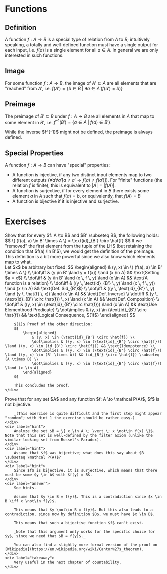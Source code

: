 
# Functions

## Definition

A function $f: A \to B$ is a special type of relation from $A$ to $B$; intuitively speaking, a totally and well-defined function must have a single output for each input, i.e. $f(a)$ is a single element for all $a \in A$. In general we are only interested in such functions.

## Image

For some function $f: A \to B$, the image of $A' \subseteq A$ are all elements that are "reached" from $A'$, i.e. $f(A') = \{ b \in B \; \vert \; \exists a \in A' (f(a') = b) \}$

## Preimage

The preimage of $B' \subseteq B$ under $f: A \to B$ are all elements in $A$ that map to some element in $B'$, i.e. $f^{-1}(B') = \{ a \in A \; \vert \; f(a) \in B' \}$.

<Callout type="warning" emoji="💡">
    While the inverse $f^{-1}$ might not be defined, the preimage is always defined.
</Callout>

## Special Properties

A function $f: A \to B$ can have "special" properties:

- A function is injective, if any two distinct input elements map to two different outputs ($\forall a \forall a' \left[ a \ne a' \to f(a) \ne f(a') \right]$). For "finite" functions (the relation $f$ is finite), this is equivalent to $|A| = |f(A)|$.
- A function is surjective, if for every element in $B$ there exists some element $a$ in $A$ such that $f(a) = b$, or equivalently, that $f(A) = B$
- A function is bijective if it is injective and surjective.

# Exercises

<Problem title="Preimage relation" source="Max Obreiter">
    <div label="question">
        Show that for every $f: A \to B$ and $B' \subseteq B$, the following holds:
        $$
            \{ (f(a), a) \in B' \times A \} = \text{id}_{B'} \circ \hat{f}
        $$
        If we "removed" the first element from the tuple of the LHS (but retaining the condition that $f(a) \in B'$), we would get the definition of the preimage. This definition is a bit more powerful since we also know which elements map to what.
    </div>
    <div label="answer">
        Let $x$ be arbitrary but fixed:
        $$
            \begin{aligned}
                             & (y, x) \in \{ (f(a), a) \in B' \times A \}                                                           \\
                \dot\iff     & (y \in B' \land y = f(x)) \land (x \in A)                                   && \text{Setting $a = x$} \\
                \dot\iff     & (y \in B' \land (x \, f \, y) \land (x \in A)                                   && \text{A function is a relation} \\
                \dot\iff     & ((y \, \text{id}_{B'} \, y) \land (x \, f \, y)) \land (x \in A)             && \text{Def. $id_{B'}$}            \\
                \dot\iff     & ((y \, \text{id}_{B'} \, y) \land (y \, \hat{f} \, x)) \land (x \in A)       && \text{Def. Inverse}              \\
                \dot\iff     & (y \, (\text{id}_{B'} \circ \hat{f}) \, x) \land (x \in A)             && \text{Def. Composition}          \\
                \dot\iff     & ((y, x) \in (\text{id}_{B'} \circ \hat{f})) \land (x \in A)      && \text{Use Elementhood Predicate} \\
                \dot\implies & (y, x) \in (\text{id}_{B'} \circ \hat{f})                        && \text{Logical Consequence, $(1)$}
            \end{aligned}
        $$

        $(1)$ Proof of the other direction:
        $$
            \begin{aligned}
                & (y, x) \in (\text{id}_{B'} \circ \hat{f}) \\
                \dot\implies & ((y, x) \in (\text{id}_{B'} \circ \hat{f})) \land ((y, x) \in (id_{B'} \circ \hat{f})) && \text{Idempotence} \\
                \dot\implies & ((y, x) \in (\text{id}_{B'} \circ \hat{f})) \land ((y, x) \in (B' \times A)) && (id_{B'} \circ \hat{f}) \subseteq (A \times B) \\
                \dot\implies & ((y, x) \in (\text{id}_{B'} \circ \hat{f})) \land (x \in A)
            \end{aligned}
        $$

        This concludes the proof.
    </div>
</Problem>

<Problem title="No bijection to Powerset (Cantor's Theorem)" source="Max Obreiter">
    <div label="question">
        Prove that for any set $A$ and any function $f: A \to \mathcal P(A)$, $f$ is not bijective.

        _(This exercise is quite difficult and the first step might appear "random"; with Hint 1 the exercise should be rather easy.)_
    </div>
    <div label="hint">
        Analyze the set $B = \{ x \in A \; \vert \; x \not\in f(x) \}$. Note that this set is well-defined by the filter axiom (unlike the similar-looking set from Russel's Paradox).
    </div>
    <div label="hint">
        Assume that $f$ was bijective; what does this say about $B \subseteq \mathcal P(A)$?
    </div>
    <div label="hint">
        Since $f$ is bijective, it is surjective, which means that there must be some $y \in A$ with $f(y) = B$.
    </div>
    <div label="answer">
        See hints.

        Assume that $y \in B = f(y)$. This is a contradiction since $x \in B \iff x \not\in f(y)$.

        This means that $y \not\in B = f(y)$. But this also leads to a contradiction, since now by definition $B$, we must have $x \in B$.

        This means that such a bijective function $f$ can't exist.

        _Note that this argument only works for the specific choice for $y$, since we need that $B = f(y)$._

        You can also find a slightly more formal version of the proof on [Wikipedia](https://en.wikipedia.org/wiki/Cantor%27s_theorem).
    </div>
    <div label="takeaway">
        Very useful in the next chapter of countability.
    </div>
</Problem>

